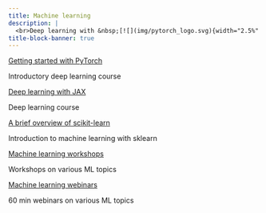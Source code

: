 ```yaml
---
title: Machine learning
description: |
  <br>Deep learning with &nbsp;[![](img/pytorch_logo.svg){width="2.5%" fig-alt="noshadow"}](https://pytorch.org/) &nbsp;and &nbsp;[![](img/JAX_logo.svg.png){width="4%" fig-alt="noshadow"}](https://jax.readthedocs.io)<br>Machine learning with &nbsp;[![](img/sklearn_logo.svg.png){width="5%" fig-alt="noshadow"}](https://scikit-learn.org/)
title-block-banner: true
---
```


:::{layout="[[5, 5], [5, 5], [5, -5]]"}

:::{.card2 .mb-3}

:::{.card-body2}

[Getting started with PyTorch](pt_top_intro.qmd){.card-title2 .stretched-link}

[Introductory deep learning course]{.text-muted}

:::

:::

:::{.card2 .mb-3}

:::{.card-body2}

[Deep learning with JAX](jx_top_intro.qmd){.card-title2 .stretched-link}

[Deep learning course]{.text-muted}

:::

:::

:::{.card2 .mb-3}

:::{.card-body2}

[A brief overview of scikit-learn](sk_intro.qmd){.card-title2 .stretched-link}

[Introduction to machine learning with sklearn]{.text-muted}

:::

:::

:::{.card2 .mb-3}

:::{.card-body2}

[Machine learning workshops](ws_audio_dataloader.qmd){.card-title2 .stretched-link}

[Workshops on various ML topics]{.text-muted}

:::

:::

:::{.card2 .mb-3}

:::{.card-body2}

[Machine learning webinars](wb_torchtensors.qmd){.card-title2 .stretched-link}

[60 min webinars on various ML topics]{.text-muted}

:::

:::

::::
